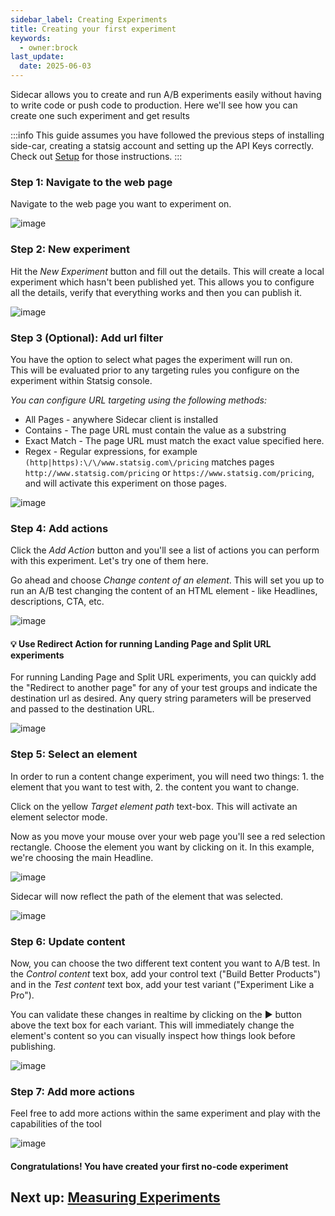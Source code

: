 ```yaml
---
sidebar_label: Creating Experiments
title: Creating your first experiment
keywords:
  - owner:brock
last_update:
  date: 2025-06-03
---
```


Sidecar allows you to create and run A/B experiments easily without having to write code or push code to production.  Here we'll see how you can create one such experiment and get results 

:::info
This guide assumes you have followed the previous steps of installing side-car, creating a statsig account and setting up the API Keys correctly.  Check out [Setup](./setup) for those instructions.
:::

### Step 1: Navigate to the web page

Navigate to the web page you want to experiment on.

![image](/img/sidecarfull.png)

### Step 2: New experiment

Hit the *New Experiment* button and fill out the details.  This will create a local experiment which hasn't been published yet. This allows you to configure all the details, verify that everything works and then you can publish it.

![image](https://github.com/statsig-io/.github/assets/74588208/d8cfc8bb-43e9-4a64-8ca8-002c579e7fff)

### Step 3 (Optional): Add url filter

You have the option to select what pages the experiment will run on. <br />This will be evaluated prior to any targeting rules you configure on the experiment within Statsig console.

_You can configure URL targeting using the following methods:_
* All Pages - anywhere Sidecar client is installed
* Contains - The page URL must contain the value as a substring
* Exact Match - The page URL must match the exact value specified here. 
* Regex - Regular expressions, for example `(http|https):\/\/www.statsig.com\/pricing` matches pages `http://www.statsig.com/pricing` or `https://www.statsig.com/pricing`, and will activate this experiment on those pages.

![image](/img/sidecarurls.png)


### Step 4: Add actions

Click the *Add Action* button and you'll see a list of actions you can perform with this experiment. Let's try one of them here.

Go ahead and choose *Change content of an element*.  This will set you up to run an A/B test changing the content of an HTML element - like Headlines, descriptions, CTA, etc.

![image](/img/sidecaraddaction.png)

#### 💡 Use Redirect Action for running Landing Page and Split URL experiments

For running Landing Page and Split URL experiments, you can quickly add the "Redirect to another page" for any of your test groups and indicate the destination url as desired. Any query string parameters will be preserved and passed to the destination URL.

![image](/img/sidecarredirect.png)

### Step 5: Select an element

In order to run a content change experiment, you will need two things: 1. the element that you want to test with, 2. the content you want to change.

Click on the yellow *Target element path* text-box.  This will activate an element selector mode. 

Now as you move your mouse over your web page you'll see a red selection rectangle.  Choose the element you want by clicking on it.  In this example, we're choosing the main Headline.

![image](/img/sidecarselect.png)

Sidecar will now reflect the path of the element that was selected.

![image](/img/sidecarpath.png)


### Step 6: Update content

Now, you can choose the two different text content you want to A/B test.  In the *Control content* text box, add your control text ("Build Better Products") and in the *Test content* text box, add your test variant ("Experiment Like a Pro").

You can validate these changes in realtime by clicking on the &#x25B6; button above the text box for each variant.  This will immediately change the element's content so you can visually inspect how things look before publishing.

![image](/img/sidecarupdatelt.png)

### Step 7: Add more actions

Feel free to add more actions within the same experiment and play with the capabilities of the tool

![image](/img/sidecar2ndaction.png)

#### Congratulations!  You have created your first no-code experiment

## Next up: [Measuring Experiments](./measuring-experiments)

